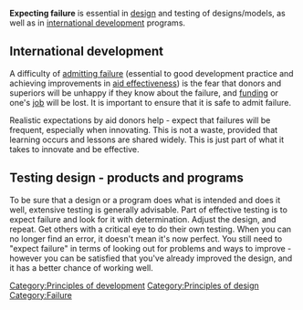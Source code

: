 '''Expecting failure''' is essential in [[design]] and testing of designs/models, as well as in [[international development]] programs. 

== International development ==

A difficulty of [[admitting failure]] (essential to good development practice and achieving improvements in [[aid effectiveness]]) is the fear that donors and superiors will be unhappy if they know about the failure, and [[funding]] or one's [[employment|job]] will be lost. It is important to ensure that it is safe to admit failure. 

Realistic expectations by aid donors help - expect that failures will be frequent, especially when innovating. This is not a waste, provided that learning occurs and lessons are shared widely. This is just part of what it takes to innovate and be effective.

== Testing design - products and programs ==

To be sure that a design or a program does what is intended and does it well, extensive testing is generally advisable. Part of effective testing is to expect failure and look for it with determination. Adjust the design, and repeat. Get others with a critical eye to do their own testing. When you can no longer find an error, it doesn't mean it's now perfect. You still need to "expect failure" in terms of looking out for problems and ways to improve - however you can be satisfied that you've already improved the design, and it has a better chance of working well.


{{stub}}

[[Category:Principles of development]]
[[Category:Principles of design]]
[[Category:Failure]]